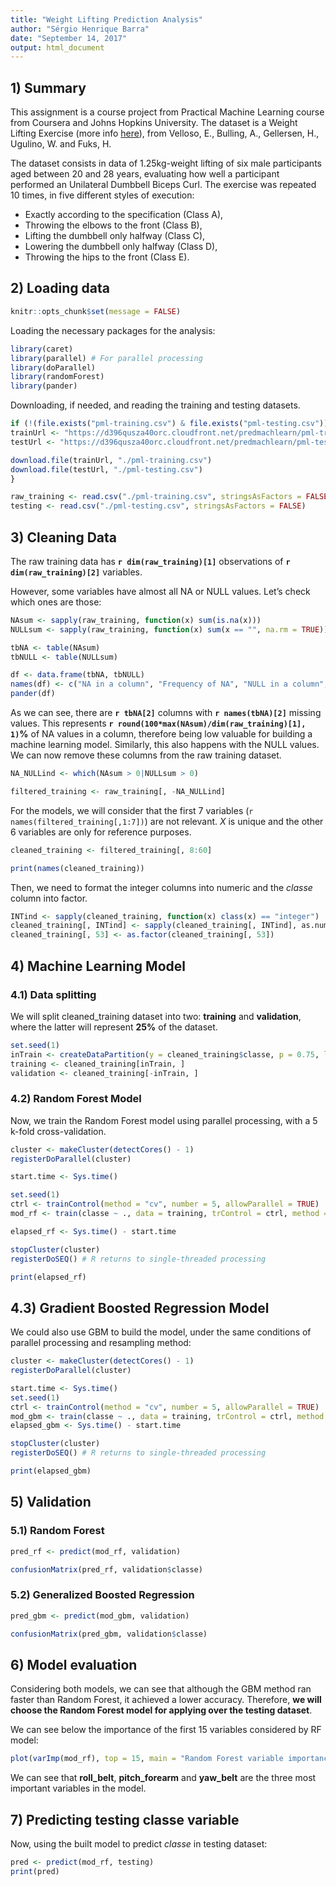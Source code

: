 ```yaml
---
title: "Weight Lifting Prediction Analysis"
author: "Sérgio Henrique Barra"
date: "September 14, 2017"
output: html_document
---
```

## 1) Summary

This assignment is a course project from Practical Machine Learning course from
Coursera and Johns Hopkins University. The dataset is a Weight Lifting Exercise
(more info [here](http://web.archive.org/web/20161224072740/http:/groupware.les.inf.puc-rio.br/har)),
from Velloso, E., Bulling, A., Gellersen, H., Ugulino, W. and Fuks, H.

The dataset consists in data of 1.25kg-weight lifting of six male participants aged
between 20 and 28 years, evaluating how well a participant performed an 
Unilateral Dumbbell Biceps Curl. The exercise was repeated 10 times, in five different
styles of execution:  

* Exactly according to the specification (Class A),  
* Throwing the elbows to the front (Class B),  
* Lifting the dumbbell only halfway (Class C),  
* Lowering the dumbbell only halfway (Class D),  
* Throwing the hips to the front (Class E).

## 2) Loading data
```r
knitr::opts_chunk$set(message = FALSE)
```

Loading the necessary packages for the analysis:
```r
library(caret)
library(parallel) # For parallel processing
library(doParallel)
library(randomForest)
library(pander)
```

Downloading, if needed, and reading the training and testing datasets.
```r
if (!(file.exists("pml-training.csv") & file.exists("pml-testing.csv"))) {
trainUrl <- "https://d396qusza40orc.cloudfront.net/predmachlearn/pml-training.csv"
testUrl <- "https://d396qusza40orc.cloudfront.net/predmachlearn/pml-testing.csv"

download.file(trainUrl, "./pml-training.csv")
download.file(testUrl, "./pml-testing.csv")
}

raw_training <- read.csv("./pml-training.csv", stringsAsFactors = FALSE)
testing <- read.csv("./pml-testing.csv", stringsAsFactors = FALSE)
```

## 3) Cleaning Data

The raw training data has **`r dim(raw_training)[1]`** observations of **`r dim(raw_training)[2]`** variables.

However, some variables have almost all NA or NULL values. Let's check which ones are those:
```r
NAsum <- sapply(raw_training, function(x) sum(is.na(x)))
NULLsum <- sapply(raw_training, function(x) sum(x == "", na.rm = TRUE))

tbNA <- table(NAsum)
tbNULL <- table(NULLsum)

df <- data.frame(tbNA, tbNULL)
names(df) <- c("NA in a column", "Frequency of NA", "NULL in a column", "Frequency of NULL")
pander(df)
```

As we can see, there are **`r tbNA[2]`** columns with **`r names(tbNA)[2]`** missing values.
This represents **`r round(100*max(NAsum)/dim(raw_training)[1], 1)`%** of NA values in a column,
therefore being low valuable for building a machine learning model. Similarly,
this also happens with the NULL values. We can now remove these columns from the raw training dataset.
```r
NA_NULLind <- which(NAsum > 0|NULLsum > 0)

filtered_training <- raw_training[, -NA_NULLind]
```

For the models, we will consider that the first 7 variables (`r names(filtered_training[,1:7])`)
are not relevant. $X$ is unique and the other 6 variables are only for reference purposes.
```r
cleaned_training <- filtered_training[, 8:60]

print(names(cleaned_training))
```

Then, we need to format the integer columns into numeric and the $classe$ column
into factor.
```r
INTind <- sapply(cleaned_training, function(x) class(x) == "integer")
cleaned_training[, INTind] <- sapply(cleaned_training[, INTind], as.numeric)
cleaned_training[, 53] <- as.factor(cleaned_training[, 53])
```

## 4) Machine Learning Model

### 4.1)  Data splitting

We will split cleaned_training dataset into two: **training** and **validation**, where the latter
will represent **25%** of the dataset.
```r
set.seed(1)
inTrain <- createDataPartition(y = cleaned_training$classe, p = 0.75, list = F)
training <- cleaned_training[inTrain, ]
validation <- cleaned_training[-inTrain, ]
```

### 4.2) Random Forest Model

Now, we train the Random Forest model using parallel processing, with a 5 k-fold
cross-validation.
```r
cluster <- makeCluster(detectCores() - 1)
registerDoParallel(cluster)

start.time <- Sys.time()

set.seed(1)
ctrl <- trainControl(method = "cv", number = 5, allowParallel = TRUE)
mod_rf <- train(classe ~ ., data = training, trControl = ctrl, method = "rf")

elapsed_rf <- Sys.time() - start.time

stopCluster(cluster)
registerDoSEQ() # R returns to single-threaded processing

print(elapsed_rf)
```

## 4.3) Gradient Boosted Regression Model

We could also use GBM to build the model, under the same conditions of
parallel processing and resampling method:
```r
cluster <- makeCluster(detectCores() - 1)
registerDoParallel(cluster)

start.time <- Sys.time()
set.seed(1)
ctrl <- trainControl(method = "cv", number = 5, allowParallel = TRUE)
mod_gbm <- train(classe ~ ., data = training, trControl = ctrl, method = "gbm", verbose = FALSE)
elapsed_gbm <- Sys.time() - start.time

stopCluster(cluster)
registerDoSEQ() # R returns to single-threaded processing

print(elapsed_gbm)
```

## 5) Validation

### 5.1) Random Forest
```r
pred_rf <- predict(mod_rf, validation)

confusionMatrix(pred_rf, validation$classe)
```

### 5.2) Generalized Boosted Regression
```r
pred_gbm <- predict(mod_gbm, validation)

confusionMatrix(pred_gbm, validation$classe)
```

## 6) Model evaluation

Considering both models, we can see that although the GBM method ran faster than
Random Forest, it achieved a lower accuracy. Therefore, **we will choose the Random Forest
model for applying over the testing dataset**.

We can see below the importance of the first 15 variables considered by RF model:
```r
plot(varImp(mod_rf), top = 15, main = "Random Forest variable importance")
```

We can see that **roll_belt**, **pitch_forearm** and **yaw_belt** are the three
most important variables in the model.

## 7) Predicting testing classe variable

Now, using the built model to predict $classe$ in testing dataset:
```r
pred <- predict(mod_rf, testing)
print(pred)
```
